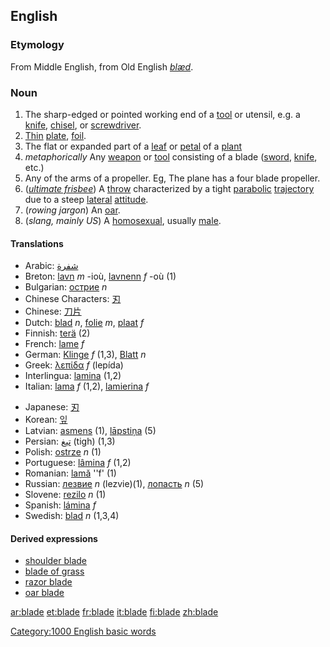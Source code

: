 ==English==
===Etymology===
From Middle English, from Old English ''[[blæd]]''.
===Noun===
{{en-noun|blade|blades}}

#The sharp-edged or pointed working end of a [[tool]] or utensil, e.g. a [[knife]], [[chisel]], or [[screwdriver]].
#[[thin|Thin]] [[plate]], [[foil]].
# The flat or expanded part of a [[leaf]] or [[petal]] of a [[plant]] 
#''metaphorically'' Any [[weapon]] or [[tool]] consisting of a blade ([[sword]], [[knife]], etc.)
#Any of the arms of a propeller. Eg, The plane has a four blade propeller.
#(''[[ultimate frisbee]]'') A [[throw]] characterized by a tight [[parabolic]] [[trajectory]] due to a steep [[lateral]] [[attitude]].
#(''rowing jargon'') An [[oar]].
#(''slang, mainly US'') A [[homosexual]], usually [[male]].

====Translations====
{{top}}
*Arabic: [[شفرة]]
*Breton: [[lavn]] ''m'' -ioù, [[lavnenn]] ''f'' -où (1)
*Bulgarian: [[острие]] ''n''
*Chinese Characters: [[刃]]
*Chinese: [[刀片]]
*Dutch: [[blad]] ''n'', [[folie]] ''m'', [[plaat]] ''f''
*Finnish: [[terä]] (2)
*French: [[lame]] ''f''
*German: [[Klinge]] ''f'' (1,3), [[Blatt]] ''n''
*Greek: [[λεπίδα]] ''f'' (lepída)
*Interlingua: [[lamina]] (1,2)
*Italian: [[lama]] ''f'' (1,2), [[lamierina]] ''f''
{{mid}}
*Japanese: [[刃]]
*Korean: [[잎]]
*Latvian: [[asmens]] {{m}} (1), [[lāpstiņa]] {{f}} (5)
*Persian: [[تیغ]] (tigh) (1,3)
*Polish: [[ostrze]] ''n'' (1)
*Portuguese: [[lâmina]] ''f'' (1,2)
*Romanian: [[lamă]] ''f' (1)
*Russian: [[лезвие]] ''n'' (lezvie)(1), [[лопасть]] ''n'' (5)
*Slovene: [[rezilo]] ''n'' (1)
*Spanish: [[lámina]] ''f''
*Swedish: [[blad]] ''n'' (1,3,4)
{{bottom}}

====Derived expressions====
*[[shoulder blade]]
*[[blade of grass]]
*[[razor blade]]
*[[oar blade]]

[[Category:1000 English basic words]]

[[ar:blade]]
[[et:blade]]
[[fr:blade]]
[[it:blade]]
[[fi:blade]]
[[zh:blade]]